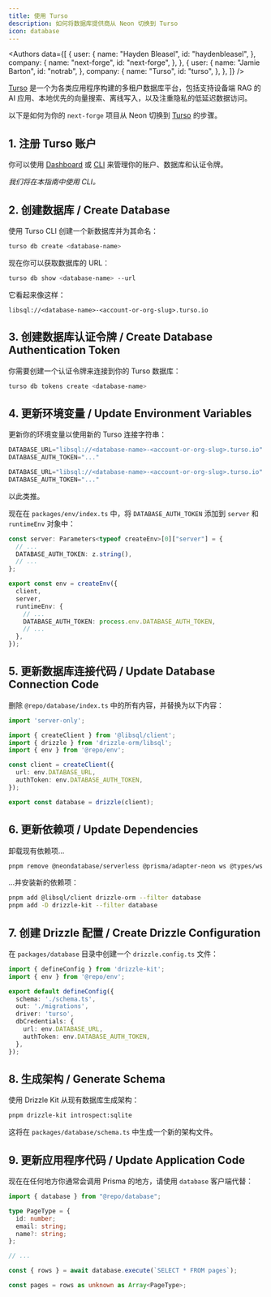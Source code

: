 ```yaml
---
title: 使用 Turso
description: 如何将数据库提供商从 Neon 切换到 Turso
icon: database
---
```



<Authors
  data={[
    {
      user: {
        name: "Hayden Bleasel",
        id: "haydenbleasel",
      },
      company: {
        name: "next-forge",
        id: "next-forge",
      },
    },
    {
      user: {
        name: "Jamie Barton",
        id: "notrab",
      },
      company: {
        name: "Turso",
        id: "turso",
      },
    },
  ]}
/>

[Turso](https://turso.tech) 是一个为各类应用程序构建的多租户数据库平台，包括支持设备端 RAG 的 AI 应用、本地优先的向量搜索、离线写入，以及注重隐私的低延迟数据访问。

以下是如何为你的 `next-forge` 项目从 Neon 切换到 [Turso](https://turso.tech) 的步骤。

## 1. 注册 Turso 账户

你可以使用 [Dashboard](https://app.turso.tech) 或 [CLI](https://docs.turso.tech/cli) 来管理你的账户、数据库和认证令牌。

_我们将在本指南中使用 CLI。_

## 2. 创建数据库 / Create Database

使用 Turso CLI 创建一个新数据库并为其命名：

```sh Terminal
turso db create <database-name>
```

现在你可以获取数据库的 URL：

```sh Terminal
turso db show <database-name> --url
```

它看起来像这样：

```
libsql://<database-name>-<account-or-org-slug>.turso.io
```

## 3. 创建数据库认证令牌 / Create Database Authentication Token

你需要创建一个认证令牌来连接到你的 Turso 数据库：

```sh Terminal
turso db tokens create <database-name>
```

## 4. 更新环境变量 / Update Environment Variables

更新你的环境变量以使用新的 Turso 连接字符串：

```js apps/database/.env
DATABASE_URL="libsql://<database-name>-<account-or-org-slug>.turso.io"
DATABASE_AUTH_TOKEN="..."
```

```js apps/app/.env.local
DATABASE_URL="libsql://<database-name>-<account-or-org-slug>.turso.io"
DATABASE_AUTH_TOKEN="..."
```

以此类推。

现在在 `packages/env/index.ts` 中，将 `DATABASE_AUTH_TOKEN` 添加到 `server` 和 `runtimeEnv` 对象中：

```ts {3,12}
const server: Parameters<typeof createEnv>[0]["server"] = {
  // ...
  DATABASE_AUTH_TOKEN: z.string(),
  // ...
};

export const env = createEnv({
  client,
  server,
  runtimeEnv: {
    // ...
    DATABASE_AUTH_TOKEN: process.env.DATABASE_AUTH_TOKEN,
    // ...
  },
});
```

## 5. 更新数据库连接代码 / Update Database Connection Code

删除 `@repo/database/index.ts` 中的所有内容，并替换为以下内容：

```ts packages/database/index.ts
import 'server-only';

import { createClient } from '@libsql/client';
import { drizzle } from 'drizzle-orm/libsql';
import { env } from '@repo/env';

const client = createClient({
  url: env.DATABASE_URL,
  authToken: env.DATABASE_AUTH_TOKEN,
});

export const database = drizzle(client);
```

## 6. 更新依赖项 / Update Dependencies

卸载现有依赖项...

```sh Terminal
pnpm remove @neondatabase/serverless @prisma/adapter-neon ws @types/ws --filter database
```

...并安装新的依赖项：

```sh Terminal
pnpm add @libsql/client drizzle-orm --filter database
pnpm add -D drizzle-kit --filter database
```

## 7. 创建 Drizzle 配置 / Create Drizzle Configuration

在 `packages/database` 目录中创建一个 `drizzle.config.ts` 文件：

```ts packages/database/drizzle.config.ts
import { defineConfig } from 'drizzle-kit';
import { env } from '@repo/env';

export default defineConfig({
  schema: './schema.ts',
  out: './migrations',
  driver: 'turso',
  dbCredentials: {
    url: env.DATABASE_URL,
    authToken: env.DATABASE_AUTH_TOKEN,
  },
});
```

## 8. 生成架构 / Generate Schema

使用 Drizzle Kit 从现有数据库生成架构：

```sh Terminal
pnpm drizzle-kit introspect:sqlite
```

这将在 `packages/database/schema.ts` 中生成一个新的架构文件。

## 9. 更新应用程序代码 / Update Application Code

现在在任何地方你通常会调用 Prisma 的地方，请使用 `database` 客户端代替：

```ts packages/app/app/(authenticated)/page.tsx
import { database } from "@repo/database";

type PageType = {
  id: number;
  email: string;
  name?: string;
};

// ...

const { rows } = await database.execute(`SELECT * FROM pages`);

const pages = rows as unknown as Array<PageType>;
```
